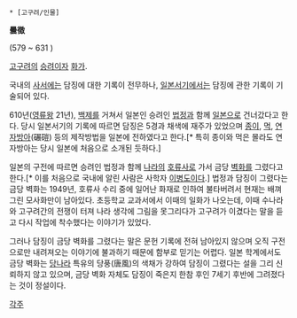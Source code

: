  * [고구려/인물]

'''曇徵'''

(579 ~ 631 )

[[고구려]]의 [[승려]]이자 [[화가]].

국내의 [[사서]]에는 담징에 대한 기록이 전무하나, [[일본서기]]에서는 담징에 관한 기록이  기술되어 있다.

610년([[영류왕]] 21년), [[백제]]를 거쳐서 일본인 승려인 [[법정]]과 함께 [[일본]]으로 건너갔다고 한다. 당시 일본서기의 기록에 따르면 담징은 5경과 채색에 재주가 있었으며 [[종이]], [[먹]], [[연자방아]](碾磑) 등의 제작방법을 일본에 전하였다고 한다.[* 특히 종이와 먹은 몰라도 연자방아는 당시 일본에 처음으로 소개된 듯하다.]

일본의 구전에 따르면 승려인 법정과 함께 [[나라]]의 [[호류사]]로 가서 금당 [[벽화]]를 그렸다고 한다.[* 이를 처음으로 국내에 알린 사람은 사학자 [[이병도]]이다.] 법정과 담징이 그렸다는 금당 벽화는 1949년, 호류사 수리 중에 일어난 화재로 인하여 불타버려서 현재는 배껴 그린 모사화만이 남아있다. 초등학교 교과서에서 이때의 일화가 나오는데, 이때 수나라와 고구려간의 전쟁이 터져 나라 생각에 그림을 못그리다가 고구려가 이겼다는 말을 듣고 다시 작업에 착수했다는 이야기가 있었다.

그러나 담징이 금당 벽화를 그렸다는 말은 문헌 기록에 전혀 남아있지 않으며 오직 구전으로만 내려져오는 이야기에 불과하기 때문에 함부로 믿기는 어렵다. 일본 학계에서도 금당 벽화는 [[당나라]] 특유의 당풍(唐風)의 색채가 강하여 담징이 그렸다는 설을 그리 신뢰하지 않고 있으며, 금당 벽화 자체도 담징이 죽은지 한참 후인 7세기 후반에 그려졌다는 것이 정설이다.

[[각주]]





